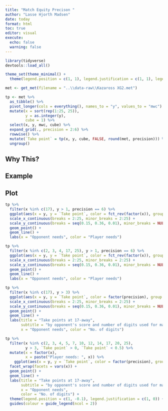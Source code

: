 ```yaml
---
title: "Match Equity Precison "
author: "Lasse Hjorth Madsen"
date: today 
format: html
toc: true
editor: visual
execute:
  echo: false
  warning: false
---
```


```r
library(tidyverse)
devtools::load_all()

theme_set(theme_minimal() +
  theme(legend.position = c(1, 1), legend.justification = c(1, 1), legend.background = element_rect(fill = "white", color = NA)))

met <- get_met(filename = "..\\data-raw\\Kazaross XG2.met")

tp <- met %>% 
  as_tibble() %>% 
  pivot_longer(cols = everything(), names_to = "y", values_to = "mwc") %>% 
  mutate(x = sort(rep(1:25, 25)),
         y = as.integer(y),
         cube = 1) %>%
  select(x, y, mwc, cube) %>%
  expand_grid(., precision = 2:6) %>% 
  rowwise() %>% 
  mutate(`Take point` = tp(x, y, cube, FALSE, round(met, precision))) %>% 
  ungroup()
```

## Why This?

## Example

## Plot

```r
tp %>% 
  filter(x %in% c(17), y > 1, precision == 6) %>% 
  ggplot(aes(x = y, y = `Take point`, color = fct_rev(factor(x)), group = x)) +
  scale_x_continuous(breaks = 2:25, minor_breaks = 2:25) +
  scale_y_continuous(breaks = seq(0.15, 0.36, 0.01), minor_breaks = NULL) +
  geom_point() +
  geom_line() +
  labs(x = "Opponent needs", color = "Player needs") 
```

```r
tp %>% 
  filter(x %in% c(2, 3, 4, 17, 25), y > 1, precision == 6) %>% 
  ggplot(aes(x = y, y = `Take point`, color = fct_rev(factor(x)), group = x)) +
  scale_x_continuous(breaks = 2:25, minor_breaks = 2:25) +
  scale_y_continuous(breaks = seq(0.15, 0.36, 0.01), minor_breaks = NULL) +
  geom_point() +
  geom_line() +
  labs(x = "Opponent needs", color = "Player needs") 
```

```r
tp %>% 
  filter(x %in% c(17), y > 3) %>% 
  ggplot(aes(x = y, y = `Take point`, color = factor(precision), group = precision)) +
  scale_x_continuous(breaks = 2:25, minor_breaks = 2:25) +
  scale_y_continuous(breaks = seq(0.15, 0.36, 0.01), minor_breaks = NULL) +
  geom_point() +
  geom_line() +
  labs(title = "Take points at 17-away",
       subtitle = "by opponent's score and number of digits used for match equities",
       x = "Opponent needs", color = "No. of digits") 
```
```r
tp %>% 
  filter(x %in% c(2, 3, 4, 5, 7, 10, 12, 14, 17, 20, 25), 
         y > 3, `Take point` > 0, `Take point` < 0.5) %>%
  mutate(x = factor(x),
         x = paste("Player needs: ", x)) %>% 
    ggplot(aes(x = y, y = `Take point`, color = factor(precision), group = precision)) +
  facet_wrap(facets = vars(x)) +
  geom_point() +
  geom_line() +
  labs(title = "Take points at 17-away",
       subtitle = "by opponent's score and number of digits used for match equities",
       x = "Opponent needs", 
       color = "No. of digits") +
  theme(legend.position = c(1, -0.1), legend.justification = c(1, 0)) +
  guides(colour = guide_legend(ncol = 2))
```
